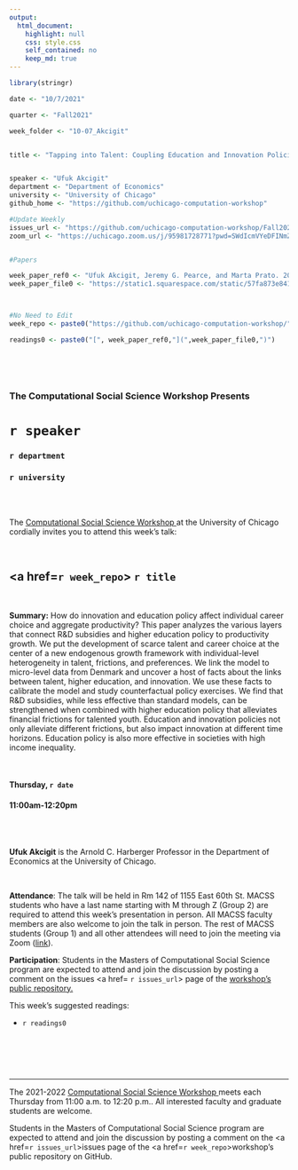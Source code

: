```yaml
---
output:
  html_document:
    highlight: null
    css: style.css
    self_contained: no
    keep_md: true
---
```


```r
library(stringr)

date <- "10/7/2021"

quarter <- "Fall2021"

week_folder <- "10-07_Akcigit"


title <- "Tapping into Talent: Coupling Education and Innovation Policies for Economic Growth"


speaker <- "Ufuk Akcigit"
department <- "Department of Economics"
university <- "University of Chicago"
github_home <- "https://github.com/uchicago-computation-workshop"

#Update Weekly
issues_url <- "https://github.com/uchicago-computation-workshop/Fall2021/issues/3"
zoom_url <- "https://uchicago.zoom.us/j/95981728771?pwd=SWdIcmVYeDFINmZpaldkbmsxUmN4dz09"


#Papers

week_paper_ref0 <- "Ufuk Akcigit, Jeremy G. Pearce, and Marta Prato. 2021. 'Tapping into Talent: Coupling Education and Innovation Policies for Economic Growth.' Working Paper."
week_paper_file0 <- "https://static1.squarespace.com/static/57fa873e8419c230ca01eb5f/t/5fad0b0048fd365a1078f170/1605176069021/w27862.pdf"



#No Need to Edit
week_repo <- paste0("https://github.com/uchicago-computation-workshop/",quarter,"/tree/master/",week_folder)

readings0 <- paste0("[", week_paper_ref0,"](",week_paper_file0,")")
  



```



<br>

<h3 class=pfblock-header> The Computational Social Science Workshop Presents </h3>

<h1 class=pfblock-header3> `r speaker`</h1>
<h3 class=pfblock-header3> `r department` </h3>
<h3 class=pfblock-header3> `r university` </h3>

<br><br>



<p class=pfblock-header3>The <a href="https://macss.uchicago.edu/content/computation-workshop"> Computational Social Science Workshop </a> at the University of Chicago cordially invites you to attend this week's talk:</p>



<br>

<div class=pfblock-header3>
<h2 class=pfblock-header>
  <a href=`r week_repo`> `r title` </a>
</h2>

<br>
</div>



<p class=footertext2>

**Summary:** How do innovation and education policy affect individual career choice and aggregate productivity? This paper analyzes the various layers that connect R&D subsidies and higher education policy to productivity growth. We put the development of scarce talent and career choice at the center of a new endogenous growth framework with individual-level heterogeneity in talent, frictions, and preferences. We link the model to micro-level data from Denmark and uncover a host of facts about the links between talent, higher education, and innovation. We use these facts to calibrate the model and study counterfactual policy exercises. We find that R&D subsidies, while less effective than standard models, can be strengthened when combined with higher education policy that alleviates financial frictions for talented youth. Education and innovation policies not only alleviate different frictions, but also impact innovation at different time horizons. Education policy is also more effective in societies with high income inequality.


</p>

<br>

<h4 class=pfblock-header3> Thursday, `r date` </h4>
<h4 class=pfblock-header3> 11:00am-12:20pm </h4>

<br><br>

<p class=footertext2>

**Ufuk Akcigit** is the Arnold C. Harberger Professor in the Department of Economics at the University of Chicago. 
</p>

<br>

<p class=footertext2>

**Attendance**: The talk will be held in Rm 142 of 1155 East 60th St. MACSS students who have a last name starting with M through Z (Group 2) are required to attend this week's presentation in person. All MACSS faculty members are also welcome to join the talk in person. The rest of MACSS students (Group 1) and all other attendees will need to join the meeting via Zoom ([link](`r zoom_url`)).
</p>

<p class=footertext2>

**Participation**: Students in the Masters of Computational Social Science program are expected to attend and join the discussion by posting a comment on the issues <a href= `r issues_url`> page </a> of the <a href="https://github.com/uchicago-computation-workshop"> workshop's public repository.</a>

This week's suggested readings:

- `r readings0`


<br>

<br><br>

---

<p class=footertext> The 2021-2022 <a href="https://macss.uchicago.edu/content/computation-workshop"> Computational Social Science Workshop </a> meets each Thursday from 11:00 a.m. to 12:20 p.m.. All interested faculty and graduate students are welcome.</p>



<p class=footertext>Students in the Masters of Computational Social Science program are expected to attend and join the discussion by posting a comment on the <a href=`r issues_url`>issues page</a> of the <a href=`r week_repo`>workshop's public repository on GitHub.</a></p>
